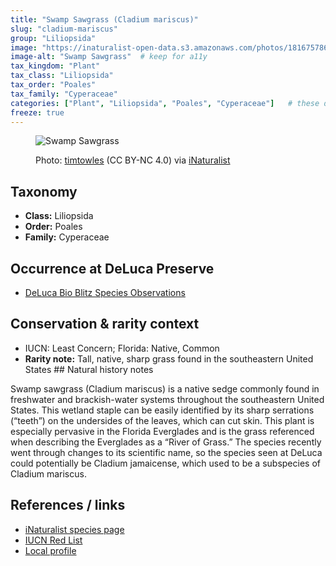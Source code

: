 ---
title: "Swamp Sawgrass (Cladium mariscus)"
slug: "cladium-mariscus"
group: "Liliopsida"
image: "https://inaturalist-open-data.s3.amazonaws.com/photos/181675786/medium.jpeg"        # keep for thumbnails
image-alt: "Swamp Sawgrass"  # keep for a11y
tax_kingdom: "Plant"
tax_class: "Liliopsida"
tax_order: "Poales"
tax_family: "Cyperaceae"
categories: ["Plant", "Liliopsida", "Poales", "Cyperaceae"]   # these drive the chips + filtering
freeze: true
---

<figure class="species-figure">

<img src="https://inaturalist-open-data.s3.amazonaws.com/photos/181675786/medium.jpeg" alt="Swamp Sawgrass" class="species-photo"/>

<figcaption class="photo-credit">

Photo: <a href="https://www.inaturalist.org/people/tim_towles">timtowles</a> (CC BY-NC 4.0) via <a href="https://www.inaturalist.org/observations/107960766">iNaturalist</a>

</figcaption>

</figure>

## Taxonomy

-   **Class:** Liliopsida
-   **Order:** Poales
-   **Family:** Cyperaceae

## Occurrence at DeLuca Preserve

-   [DeLuca Bio Blitz Species Observations](https://www.inaturalist.org/observations?project_id=191727&subview=table&taxon_id=160659)

## Conservation & rarity context

-   IUCN: Least Concern; Florida: Native, Common
-   **Rarity note:** Tall, native, sharp grass found in the southeastern United States
## Natural history notes

Swamp sawgrass (Cladium mariscus) is a native sedge commonly found in freshwater and brackish-water systems throughout the southeastern United States. This wetland staple can be easily identified by its sharp serrations (“teeth”) on the undersides of the leaves, which can cut skin. This plant is especially pervasive in the Florida Everglades and is the grass referenced when describing the Everglades as a “River of Grass.” The species recently went through changes to its scientific name, so the species seen at DeLuca could potentially be Cladium jamaicense, which used to be a subspecies of Cladium mariscus. 

## References / links

-   [iNaturalist species page](https://www.inaturalist.org/taxa/160659-Cladium-mariscus)
-   [IUCN Red List](https://www.iucnredlist.org/species/164157/65910896)
-   [Local profile](https://www.wildflower.org/plants/result.php?id_plant=CLMAJ)
